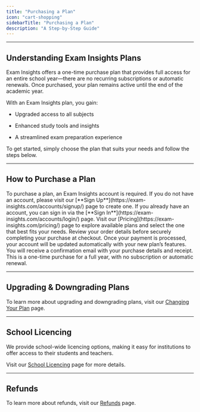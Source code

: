 ```yaml
---
title: "Purchasing a Plan"
icon: "cart-shopping"
sidebarTitle: "Purchasing a Plan"
description: "A Step-by-Step Guide"
---
```


***

## Understanding Exam Insights Plans

Exam Insights offers a one-time purchase plan that provides full access for an entire school year—there are no recurring subscriptions or automatic renewals. Once purchased, your plan remains active until the end of the academic year.

With an Exam Insights plan, you gain:

* Upgraded access to all subjects

* Enhanced study tools and insights

* A streamlined exam preparation experience

To get started, simply choose the plan that suits your needs and follow the steps below.

***

## How to Purchase a Plan

<Steps>
  <Step title="Create an Account">
    To purchase a plan, an Exam Insights account is required. If you do not have an account, please visit our [**Sign Up**](https://exam-insights.com/accounts/signup/) page to create one. If you already have an account, you can sign in via the [**Sign In**](https://exam-insights.com/accounts/login/) page.
  </Step>

  <Step title="Visit the Pricing Page and Choose a Plan">
    Visit our [Pricing](https://exam-insights.com/pricing/) page to explore available plans and select the one that best fits your needs.
  </Step>

  <Step title="Enter Payment Details & Confirm Your Purchase">
    Review your order details before securely completing your purchase at checkout.
  </Step>

  <Step title="Automatic Account Update">
    Once your payment is processed, your account will be updated automatically with your new plan’s features.
  </Step>

  <Step title="Receive an Email Confirmation">
    You will receive a confirmation email with your purchase details and receipt.
  </Step>
</Steps>

<Note>
  This is a one-time purchase for a full year, with no subscription or automatic renewal.
</Note>

***

## Upgrading & Downgrading Plans

To learn more about upgrading and downgrading plans, visit our [Changing Your Plan](/troubleshooting/plan_change) page.

***

## School Licencing

We provide school-wide licencing options, making it easy for institutions to offer access to their students and teachers.

Visit our [School Licencing](/pricing/school_pricing_guide) page for more details.

***

## Refunds

To learn more about refunds, visit our [Refunds](/troubleshooting/refunds) page.
